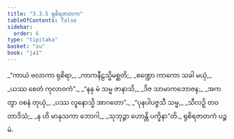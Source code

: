 ```yaml
---
title: "3.3.5 ရုစိရဇာတက"
tableOfContents: false
sidebar:
  order: 6
type: "tipitaka"
basket: "su"
book: "ja1"
---
```



<DynamicBreadcrumb />

<Division number="73" book="ja1">

<Paragraph number="770" type="verses" book="ja1">
_“ကာယံ ဗလာကာ ရုစိရာ,_  
_ကာကနီဠသ္မိမစ္ဆတိ;_  
_စဏ္ဍော ကာကော သခါ မယှံ,_  
_ယဿ စေတံ ကုလာဝကံ”._  

</Paragraph>

</Division>
<Division number="74" book="ja1">

<Paragraph number="771" type="verses" book="ja1">
_“နနု မံ သမ္မ ဇာနာသိ,_  
_ဒိဇ သာမာကဘောဇန;_  
_အကတွာ ဝစနံ တုယှံ,_  
_ပဿ လူနောသ္မိ အာဂတော”._  

</Paragraph>

</Division>
<Division number="75" book="ja1">

<Paragraph number="772" type="verses" book="ja1">
_“ပုနပါပဇ္ဇသီ သမ္မ,_  
_သီလဉှိ တဝ တာဒိသံ;_  
_န ဟိ မာနုသကာ ဘောဂါ,_  
_သုဘုဉ္ဇာ ဟောန္တိ ပက္ခိနာ”တိ._  


</Paragraph>
</Division>

<Paragraph number="773" type="center" book="ja1">
ရုစိရဇာတကံ ပဉ္စမံ.
</Paragraph>